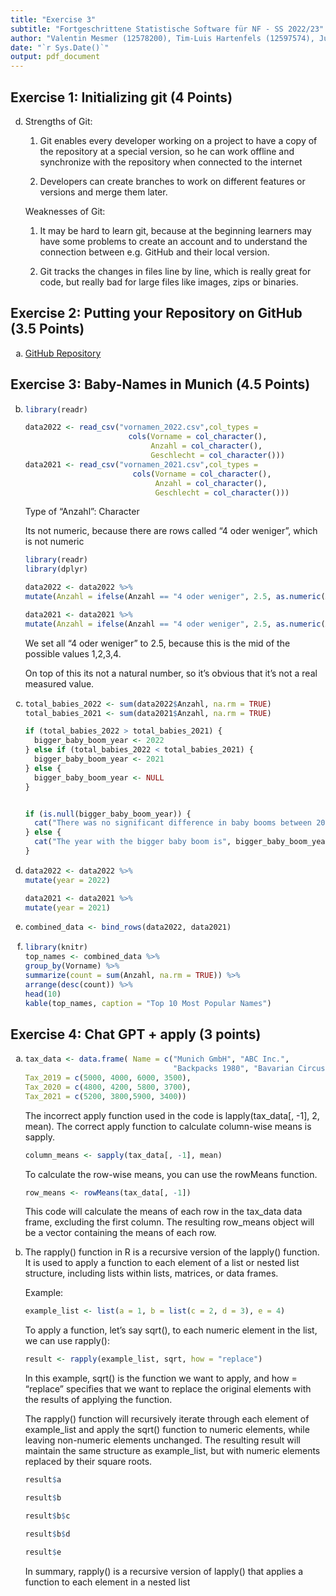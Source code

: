```yaml
---
title: "Exercise 3"
subtitle: "Fortgeschrittene Statistische Software für NF - SS 2022/23"
author: "Valentin Mesmer (12578200), Tim-Luis Hartenfels (12597574), Junis Al Attar (12574322)"
date: "`r Sys.Date()`"
output: pdf_document
---
```



## Exercise 1: Initializing git (4 Points)

d) Strengths of Git:

    1. Git enables every developer working on a project to have a copy of the repository at a special version, so he can work offline and synchronize with the repository when connected to the internet
    
    2. Developers can create branches to work on different features or versions and merge them later.
    

    Weaknesses of Git:

      1. It may be hard to learn git, because at the beginning learners may have some problems to create an account and to understand the connection between e.g. GitHub and their local version.
    
      2. Git tracks the changes in files line by line, which is really great for code, but really bad for large files like images, zips or binaries.
      
      
## Exercise 2: Putting your Repository on GitHub (3.5 Points)

a) [GitHub Repository](https://github.com/jualat/exeRcise-sheet-3)


## Exercise 3: Baby-Names in Munich (4.5 Points)

b)
    ```r
    library(readr)

    data2022 <- read_csv("vornamen_2022.csv",col_types = 
                           cols(Vorname = col_character(), 
                                Anzahl = col_character(), 
                                Geschlecht = col_character()))
    data2021 <- read_csv("vornamen_2021.csv",col_types = 
                            cols(Vorname = col_character(), 
                                 Anzahl = col_character(), 
                                 Geschlecht = col_character()))
    ```
    
    Type of "Anzahl": Character
    
    Its not numeric, because there are rows called "4 oder weniger", which is not numeric
    
    
    ```r
    library(readr)
    library(dplyr)
    
    data2022 <- data2022 %>% 
    mutate(Anzahl = ifelse(Anzahl == "4 oder weniger", 2.5, as.numeric(Anzahl)))

    data2021 <- data2021 %>% 
    mutate(Anzahl = ifelse(Anzahl == "4 oder weniger", 2.5, as.numeric(Anzahl)))

    ```  
    
    
    We set all "4 oder weniger" to 2.5, because this is the mid of the possible values 1,2,3,4. 
    
    On top of this its not a natural number, so it's obvious that it's not a real measured value.
    

c)

    ```r
    total_babies_2022 <- sum(data2022$Anzahl, na.rm = TRUE)
    total_babies_2021 <- sum(data2021$Anzahl, na.rm = TRUE)
    
    if (total_babies_2022 > total_babies_2021) {
      bigger_baby_boom_year <- 2022
    } else if (total_babies_2022 < total_babies_2021) {
      bigger_baby_boom_year <- 2021
    } else {
      bigger_baby_boom_year <- NULL
    }
    
    
    if (is.null(bigger_baby_boom_year)) {
      cat("There was no significant difference in baby booms between 2021 and 2022.")
    } else {
      cat("The year with the bigger baby boom is", bigger_baby_boom_year)
    }
  
    ```
 
   
d)

    ```r
    data2022 <- data2022 %>%
    mutate(year = 2022)

    data2021 <- data2021 %>%
    mutate(year = 2021)
    ```

e)

    ```r
    combined_data <- bind_rows(data2022, data2021)
    ```

f)

    ```r
    library(knitr)
    top_names <- combined_data %>%
    group_by(Vorname) %>%
    summarize(count = sum(Anzahl, na.rm = TRUE)) %>%
    arrange(desc(count)) %>%
    head(10)
    kable(top_names, caption = "Top 10 Most Popular Names")
    ```


    

## Exercise 4: Chat GPT + apply (3 points)

a)


  
    ```r
    tax_data <- data.frame( Name = c("Munich GmbH", "ABC Inc.", 
                                     "Backpacks 1980", "Bavarian Circus"),
    Tax_2019 = c(5000, 4000, 6000, 3500), 
    Tax_2020 = c(4800, 4200, 5800, 3700), 
    Tax_2021 = c(5200, 3800,5900, 3400))
    ``` 

    The incorrect apply function used in the code is lapply(tax_data[, -1], 2, mean). The correct apply function to calculate column-wise means is sapply.
    
    
    ```r
    column_means <- sapply(tax_data[, -1], mean)
    ``` 
    
    
    To calculate the row-wise means, you can use the rowMeans function.
    
    ```r
    row_means <- rowMeans(tax_data[, -1])
    ``` 
    
    
    This code will calculate the means of each row in the tax_data data frame, excluding the first column. The resulting row_means object will be a vector containing the means of each row.
  
    
b)

    The rapply() function in R is a recursive version of the lapply() function. 
    It is used to apply a function to each element of a list or nested list structure, including lists within lists, matrices, or     data frames.

    Example:
    
    
    ```r
    example_list <- list(a = 1, b = list(c = 2, d = 3), e = 4)
    ``` 
    
    
    To apply a function, let's say sqrt(), to each numeric element in the list, we can use rapply():
    
    
    ```r
    result <- rapply(example_list, sqrt, how = "replace")
    ``` 
    
    In this example, sqrt() is the function we want to apply, and how = "replace" specifies that we want to replace the              original elements with the results of applying the function.

    The rapply() function will recursively iterate through each element of example_list and apply the sqrt() function to numeric     elements, while leaving non-numeric elements unchanged. 
    The resulting result will maintain the same structure as example_list, but with numeric elements replaced by their square        roots.

    ```r
    result$a
    
    result$b
    
    result$b$c
    
    result$b$d
    
    result$e
    ``` 
    

    In summary, rapply() is a recursive version of lapply() that applies a function to each element in a nested list   
